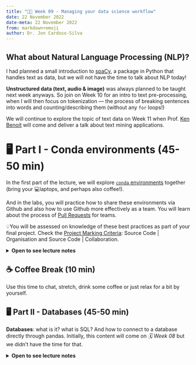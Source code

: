---
title: "👨‍🏫 Week 09 - Managing your data science workflow"
date: 22 November 2022
date-meta: 22 November 2022
from: markdown+emoji
author: Dr. Jon Cardoso-Silva
---


::: {.callout-tip collapse="true"}
## What about Natural Language Processing (NLP)?

I had planned a small introduction to [spaCy](https://spacy.io/usage/spacy-101#annotations-token), a package in Python that handles text as data, but we will not have the time to talk about NLP today!

**Unstructured data (text, audio & image)** was always planned to be taught next week anyways. So join on Week 10 for an intro to text pre-processing, when I will then focus on tokenization — the process of breaking sentences into words and counting/describing them (without any `for` loops!)

We will continue to explore the topic of text data on Week 11 when Prof. [Ken Benoit](https://kenbenoit.net/) will come and deliver a talk about text mining applications. 

:::


# 🖥️ Part I - Conda environments (45-50 min)

In the first part of the lecture, we will explore [`conda` environments](https://conda.io/projects/conda/en/latest/user-guide/tasks/manage-environments.html) together (bring your 💻laptops, and perhaps also coffee!). 

And in the labs, you will practice how to share these environments via Github and also how to use Github more effectively as a team. You will learn about the process of [Pull Requests](https://docs.github.com/en/pull-requests/collaborating-with-pull-requests/proposing-changes-to-your-work-with-pull-requests/about-pull-requests) for teams.

::: {.callout-note collapse="false"}
💡You will be assessed on knowledge of these best practices as part of your final project. Check the [Project Marking Criteria](/main/assessments.html#projects-marking-criteria): Source Code | Organisation and  Source Code | Collaboration.

:::

<details><summary>**Open to see lecture notes**</summary>

## Lecture Notes

This is an interactive lecture. I will teach you about [`conda` environments](https://conda.io/projects/conda/en/latest/user-guide/tasks/manage-environments.html) and we will compare how everyone's conda and python settings are different.

### 🤔 What is in my `conda`?

#### Step 1. 

**Which version of python do you have?** Open your terminal and type:

```python
python --version
```

Compare your version to those of your colleagues.

#### Step 2. 

**Which version of `conda` do you have?** Open your terminal and type:

```python
conda list
```

You should see a list of all packages you have installed, or came installed by default, in your `conda` default environment. 

What version of `jupyterlab` do you have installed? What about `pandas`? Compare the version of your packages to those of your colleagues. Are there any differences?

#### Step 3. 

**Let's generate some data!** Run the command below in the terminal to save the content of `conda list` to a text file. Replace my username for yours:

```python
conda list >> conda_list_jonjoncardoso.txt
```

#### Step 4. 

**I will ask you to upload the file you created to Slack**

#### Step 5. 

I will then combine all of our data and we will explore the discrepancies in the versions of packages we are all likely to use.

### ⚙️ How do we "fix" everyone's environment?

#### Step 6. 

In the terminal, `cd` to the directory where you keep all the files of your project.

#### Step 7.

**Create a conda environment**

💡 Useful link: [Managing `conda` environments`](https://conda.io/projects/conda/en/latest/user-guide/tasks/manage-environments.html)

```python
conda create --prefix .\venv python=3.10
```

#### Step 8.

**Activate the environment:**

::: {.panel-tabset}
## macOS/Unix Users
```python
source activate .\venv
```

## Windows
```python
activate .\venv
```
:::

#### Step 9.

**What's different about this conda environment?**

```python
conda list
```

#### Step 10.

**Create a new file called `requirements.txt`** and paste the following there:

```python
matplotlib==3.5.3 # version required for plotnine
plotnine==0.10.1 # Python version of ggplot2

numpy>=1.22
pandas==1.4.2
scikit-learn==1.1.3

### UTILS
jupyterlab==3.4.2
tqdm==4.62.0
```

#### Step 11.

**Try to install it with `conda`**:

```python
conda install --file requirements.txt
```

Why can't we install all packages?

### Step 12.

Install it with `pip`:

::: {.panel-tabset}
## macOS/Unix Users
```python
conda install pip
which pip
```

## Windows
```python
conda install pip
where.exe pip
```
:::

Then:

```python
pip install -r requirements.txt
```

#### Step 12.

**How does the conda environment look like now?**

```python
conda list
```

</details>


## ☕ Coffee Break (10 min)

Use this time to chat, stretch, drink some coffee or just relax for a bit by yourself.

## 🖥️ Part II - Databases (45-50 min)

**Databases**: what is it? what is SQL? And how to connect to a database directly through pandas. Initially, this content will come on _🗓️ Week 08_ but we didn't have the time for that.

<details><summary>**Open to see lecture notes**</summary>

### Useful links

- **Relational Database Management System (RDBMS)**
    - [Oracle: What is a Relational Database?](https://www.oracle.com/uk/database/what-is-a-relational-database/)
    - [Google: What is a Relational Database?](https://cloud.google.com/learn/what-is-a-relational-database)
- **Famous [Open-source](/slides/week02_slides_part1.html#/history) RDBMS:**
    - [MySQL](https://www.mysqltutorial.org/)
    - [PostgreSQL](https://www.postgresql.org/docs/15/index.html)
- **SQL**:
    - Good step-by-step [SQL Tutorial](https://www.w3schools.com/sql/sql_intro.asp)

### Follow the steps

#### Step 13.

**Download and Install** [DBrowser for SQLite](https://sqlitebrowser.org/)

#### Step 14. 

**Download** this sample data called [ChinookDatabase](https://github.com/lerocha/chinook-database/blob/master/ChinookDatabase/DataSources/Chinook_Sqlite.sql)

#### Step 15.

Import Chinook Database to the database using DBrowser

</details>

